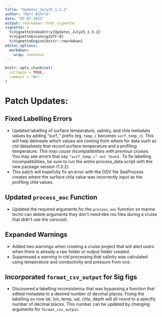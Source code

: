```yaml
---
title: "Updates_July25_1.3.2"
author: "Matt Bihrle"
date: "07-07-2025"
output: rmarkdown::html_vignette
vignette: >
  %\VignetteIndexEntry{Updates_July25_1.3.2}
  %\VignetteEncoding{UTF-8}
  %\VignetteEngine{knitr::rmarkdown}
editor_options: 
  markdown: 
    wrap: sentence
---
```


```r
knitr::opts_chunk$set(
  collapse = TRUE,
  comment = "#>"
)
```

# Patch Updates:

## Fixed Labelling Errors

-   Updated labelling of surface temperature, salinity, and chla metadata values by adding "surf\_" prefix (eg. `temp_c` becomes `surf_temp_c`). This will help delineate which values are coming from where for data such as ctd datasheets that record surface temperature and a profiling temperature. *This may cause incompatibilities with previous cruises.* You may see errors that say `"surf_temp_c" not found.` To fix labelling incompatibilities, be sure to run the entire process_data script with the new package version (1.3.2).
-   This patch will hopefully fix an error with the ODV file SeaProcess creates where the surface chla value was incorrectly input as the profiling chla values.

## Updated `process_eoc` Function

-   Updated the required arguments for the `process_eoc` function so marine techs can delete arguments they don't need--like ros files during a cruise that didn't use the carousel.

## Expanded Warnings
-   Added two warnings when creating a cruise project that will alert users when there is already a raw folder or output folder created.
-   Suppressed a warning in ctd processing that salinity was calculated using temperature and conductivity and pressure from oce. 

## Incorporated `format_csv_output` for Sig figs
-   Discovered a labelling inconsistency that was bypassing a function that edited metadata to a desired number of decimal places. Fixing the labelling so now lat, lon, temp, sal, chla, depth will all round to a specific number of decimal places. This number can be updated by changing arguments for `format_csv_output`.
